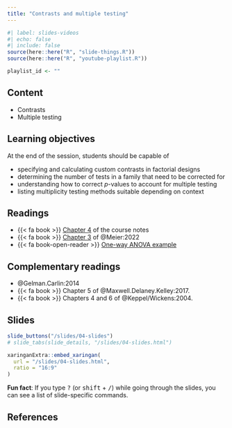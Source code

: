 ```yaml
---
title: "Contrasts and multiple testing"
---
```


```r
#| label: slides-videos
#| echo: false
#| include: false
source(here::here("R", "slide-things.R"))
source(here::here("R", "youtube-playlist.R"))

playlist_id <- ""

```


## Content

- Contrasts
- Multiple testing


## Learning objectives

At the end of the session, students should be capable of

- specifying and calculating custom contrasts in factorial designs
- determining the number of tests in a family that need to be corrected for
- understanding how to correct _p_-values to account for multiple testing
- listing multiplicity testing methods suitable depending on context


## Readings

- {{< fa book >}}  [Chapter 4](https://lbelzile.github.io/math80667a/contrasts_multipletesting.html) of the course notes
- {{< fa book >}}  [Chapter 3](https://stat.ethz.ch/~meier/teaching/anova/contrasts-and-multiple-testing.html) of @Meier:2022
- {{< fa book-open-reader >}} [One-way ANOVA example](/example/onewayanova.html)


## Complementary readings

- @Gelman.Carlin:2014
- {{< fa book >}}  Chapter 5 of @Maxwell.Delaney.Kelley:2017.
- {{< fa book >}}  Chapters 4 and 6 of @Keppel/Wickens:2004.


## Slides

```r
slide_buttons("/slides/04-slides")
# slide_tabs(slide_details, "/slides/04-slides.html")
```

```r
xaringanExtra::embed_xaringan(
  url = "/slides/04-slides.html",
  ratio = "16:9"
)
```

:::{.callout-tip}
**Fun fact**: If you type <kbd>?</kbd> (or <kbd>shift</kbd> + <kbd>/</kbd>) while going through the slides, you can see a list of slide-specific commands.
:::



## References
